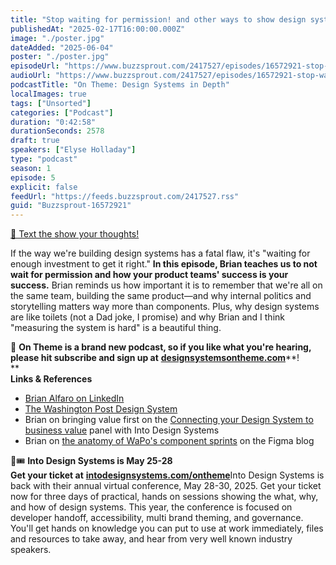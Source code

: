 ```yaml
---
title: "Stop waiting for permission! and other ways to show design systems value, with Brian Alfaro — #05"
publishedAt: "2025-02-17T16:00:00.000Z"
image: "./poster.jpg"
dateAdded: "2025-06-04"
poster: "./poster.jpg"
episodeUrl: "https://www.buzzsprout.com/2417527/episodes/16572921-stop-waiting-for-permission-and-other-ways-to-show-design-systems-value-with-brian-alfaro-05.mp3"
audioUrl: "https://www.buzzsprout.com/2417527/episodes/16572921-stop-waiting-for-permission-and-other-ways-to-show-design-systems-value-with-brian-alfaro-05.mp3"
podcastTitle: "On Theme: Design Systems in Depth"
localImages: true
tags: ["Unsorted"]
categories: ["Podcast"]
duration: "0:42:58"
durationSeconds: 2578
draft: true
speakers: ["Elyse Holladay"]
type: "podcast"
season: 1
episode: 5
explicit: false
feedUrl: "https://feeds.buzzsprout.com/2417527.rss"
guid: "Buzzsprout-16572921"
---
```

[📲 Text the show your thoughts!](https://www.buzzsprout.com/twilio/text_messages/2417527/open_sms)

If the way we're building design systems has a fatal flaw, it's "waiting for enough investment to get it right." **In this episode, Brian teaches us to not wait for permission and how your product teams' success is your success.** Brian reminds us how important it is to remember that we're all on the same team, building the same product—and why internal politics and storytelling matters way more than components. Plus, why design systems are like toilets (not a Dad joke, I promise) and why Brian and I think "measuring the system is hard" is a beautiful thing.  
  
💖 **On Theme is a brand new podcast, so if you like what you're hearing, please hit subscribe and sign up at** [**designsystemsontheme.com**](http://designsystemsontheme.com/)**!  
**  
**Links & References**

-   [Brian Alfaro on LinkedIn](https://www.linkedin.com/in/brian-alfaro-99505895/)
-   [The Washington Post Design System](https://build.washingtonpost.com/)
-   Brian on bringing value first on the [Connecting your Design System to business value](https://youtu.be/oqr_u1FeoNA?t=812) panel with Into Design Systems
-   Brian on [the anatomy of WaPo's component sprints](https://www.figma.com/blog/the-anatomy-of-a-component-sprint/) on the Figma blog

🎨🎟️ **Into Design Systems is May 25-28  
Get your ticket at** [**intodesignsystems.com/ontheme**](http://intodesignsystems.com/ontheme)Into Design Systems is back with their annual virtual conference, May 28-30, 2025. Get your ticket now for three days of practical, hands on sessions showing the what, why, and how of design systems. This year, the conference is focused on developer handoff, accessibility, multi brand theming, and governance. You'll get hands on knowledge you can put to use at work immediately, files and resources to take away, and hear from very well known industry speakers.

